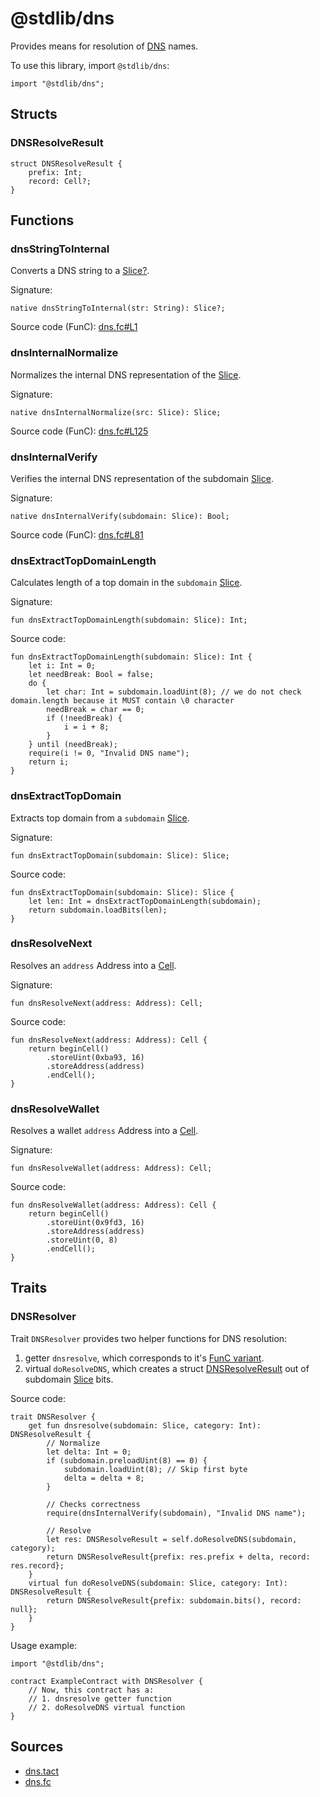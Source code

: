 # @stdlib/dns

Provides means for resolution of [DNS](https://docs.ton.org/participate/web3/dns) names.

To use this library, import `@stdlib/dns`:

```tact
import "@stdlib/dns";
```

## Structs

### DNSResolveResult

```tact
struct DNSResolveResult {
    prefix: Int;
    record: Cell?;
}
```

## Functions

### dnsStringToInternal

Converts a DNS string to a [Slice?](/language/ref/cells).

Signature:

```tact
native dnsStringToInternal(str: String): Slice?;
```

Source code (FunC): [dns.fc#L1](https://github.com/tact-lang/tact/blob/61541b7783098e1af669faccd7d2334c10981c72/stdlib/libs/dns.fc#L1)

### dnsInternalNormalize

Normalizes the internal DNS representation of the [Slice](/language/ref/cells).

Signature:

```tact
native dnsInternalNormalize(src: Slice): Slice;
```

Source code (FunC): [dns.fc#L125](https://github.com/tact-lang/tact/blob/61541b7783098e1af669faccd7d2334c10981c72/stdlib/libs/dns.fc#L125)

### dnsInternalVerify

Verifies the internal DNS representation of the subdomain [Slice](/language/ref/cells).

Signature:

```tact
native dnsInternalVerify(subdomain: Slice): Bool;
```

Source code (FunC): [dns.fc#L81](https://github.com/tact-lang/tact/blob/61541b7783098e1af669faccd7d2334c10981c72/stdlib/libs/dns.fc#L81)

### dnsExtractTopDomainLength

Calculates length of a top domain in the `subdomain` [Slice](/language/ref/cells).

Signature:

```tact
fun dnsExtractTopDomainLength(subdomain: Slice): Int;
```

Source code:

```tact
fun dnsExtractTopDomainLength(subdomain: Slice): Int {
    let i: Int = 0;
    let needBreak: Bool = false;
    do {
        let char: Int = subdomain.loadUint(8); // we do not check domain.length because it MUST contain \0 character
        needBreak = char == 0;
        if (!needBreak) {
            i = i + 8;
        }
    } until (needBreak);
    require(i != 0, "Invalid DNS name");
    return i;
}
```

### dnsExtractTopDomain

Extracts top domain from a `subdomain` [Slice](/language/ref/cells).

Signature:

```tact
fun dnsExtractTopDomain(subdomain: Slice): Slice;
```

Source code:

```tact
fun dnsExtractTopDomain(subdomain: Slice): Slice {
    let len: Int = dnsExtractTopDomainLength(subdomain);
    return subdomain.loadBits(len);
}
```

### dnsResolveNext

Resolves an `address` Address into a [Cell](/language/ref/cells).

Signature:

```tact
fun dnsResolveNext(address: Address): Cell;
```

Source code:

```tact
fun dnsResolveNext(address: Address): Cell {
    return beginCell()
        .storeUint(0xba93, 16)
        .storeAddress(address)
        .endCell();
}
```

### dnsResolveWallet

Resolves a wallet `address` Address into a [Cell](/language/ref/cells).

Signature:

```tact
fun dnsResolveWallet(address: Address): Cell;
```

Source code:

```tact
fun dnsResolveWallet(address: Address): Cell {
    return beginCell()
        .storeUint(0x9fd3, 16)
        .storeAddress(address)
        .storeUint(0, 8)
        .endCell();
}
```

## Traits

### DNSResolver

Trait `DNSResolver` provides two helper functions for DNS resolution:
1. getter `dnsresolve`, which corresponds to it's [FunC variant](https://docs.ton.org/develop/howto/subresolvers#dnsresolve-code).
2. virtual `doResolveDNS`, which creates a struct [DNSResolveResult](#dnsresolveresult) out of subdomain [Slice](/language/ref/cells) bits.

Source code:

```tact
trait DNSResolver {
    get fun dnsresolve(subdomain: Slice, category: Int): DNSResolveResult {
        // Normalize
        let delta: Int = 0;
        if (subdomain.preloadUint(8) == 0) {
            subdomain.loadUint(8); // Skip first byte
            delta = delta + 8;
        }

        // Checks correctness
        require(dnsInternalVerify(subdomain), "Invalid DNS name");

        // Resolve
        let res: DNSResolveResult = self.doResolveDNS(subdomain, category);
        return DNSResolveResult{prefix: res.prefix + delta, record: res.record};
    }
    virtual fun doResolveDNS(subdomain: Slice, category: Int): DNSResolveResult {
        return DNSResolveResult{prefix: subdomain.bits(), record: null};
    }
}
```

Usage example:

```tact
import "@stdlib/dns";

contract ExampleContract with DNSResolver {
    // Now, this contract has a:
    // 1. dnsresolve getter function
    // 2. doResolveDNS virtual function
}
```

## Sources

* [dns.tact](https://github.com/tact-lang/tact/blob/61541b7783098e1af669faccd7d2334c10981c72/stdlib/libs/dns.tact)
* [dns.fc](https://github.com/tact-lang/tact/blob/61541b7783098e1af669faccd7d2334c10981c72/stdlib/libs/dns.fc)
